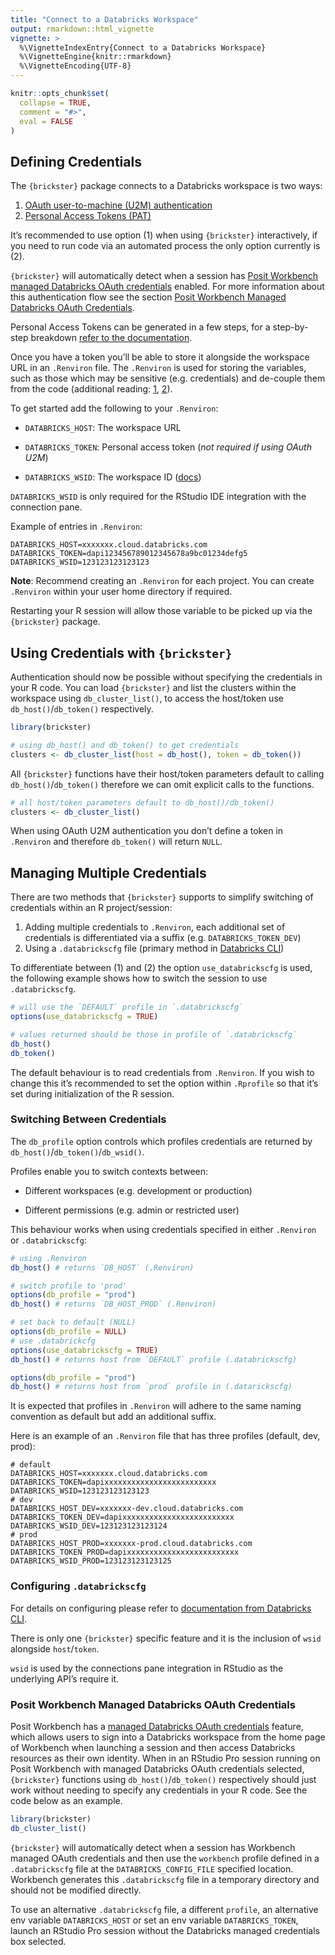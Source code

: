 ```yaml
---
title: "Connect to a Databricks Workspace"
output: rmarkdown::html_vignette
vignette: >
  %\VignetteIndexEntry{Connect to a Databricks Workspace}
  %\VignetteEngine{knitr::rmarkdown}
  %\VignetteEncoding{UTF-8}
---
```


```r
knitr::opts_chunk$set(
  collapse = TRUE,
  comment = "#>",
  eval = FALSE
)
```

## Defining Credentials

The `{brickster}` package connects to a Databricks workspace is two ways:

1.  [OAuth user-to-machine (U2M) authentication](https://docs.databricks.com/en/dev-tools/auth/oauth-u2m.html#oauth-user-to-machine-u2m-authentication)
2.  [Personal Access Tokens (PAT)](https://docs.databricks.com/en/dev-tools/auth/pat.html)

It's recommended to use option (1) when using `{brickster}` interactively, if you need to run code via an automated process the only option currently is (2).

`{brickster}` will automatically detect when a session has [Posit Workbench managed Databricks OAuth credentials](https://docs.posit.co/ide/server-pro/integration/databricks.html) enabled. For more information about this authentication flow see the section [Posit Workbench Managed Databricks OAuth Credentials](#posit-workbench-managed-databricks-oauth-credentials).

Personal Access Tokens can be generated in a few steps, for a step-by-step breakdown [refer to the documentation](https://docs.databricks.com/dev-tools/api/latest/authentication.html).

Once you have a token you'll be able to store it alongside the workspace URL in an `.Renviron` file. The `.Renviron` is used for storing the variables, such as those which may be sensitive (e.g. credentials) and de-couple them from the code (additional reading: [1](https://support.posit.co/hc/en-us/articles/360047157094-Managing-R-with-Rprofile-Renviron-Rprofile-site-Renviron-site-rsession-conf-and-repos-conf), [2](https://CRAN.R-project.org/package=startup/vignettes/startup-intro.html)).

To get started add the following to your `.Renviron`:

-   `DATABRICKS_HOST`: The workspace URL

-   `DATABRICKS_TOKEN`: Personal access token (*not required if using OAuth U2M*)

-   `DATABRICKS_WSID`: The workspace ID ([docs](https://docs.databricks.com/workspace/workspace-details.html#workspace-instance-names-urls-and-ids))

`DATABRICKS_WSID` is only required for the RStudio IDE integration with the connection pane.

Example of entries in `.Renviron`:

```         
DATABRICKS_HOST=xxxxxxx.cloud.databricks.com
DATABRICKS_TOKEN=dapi123456789012345678a9bc01234defg5
DATABRICKS_WSID=123123123123123
```

**Note**: Recommend creating an `.Renviron` for each project. You can create `.Renviron` within your user home directory if required.

Restarting your R session will allow those variable to be picked up via the `{brickster}` package.

## Using Credentials with `{brickster}`

Authentication should now be possible without specifying the credentials in your R code. You can load `{brickster}` and list the clusters within the workspace using `db_cluster_list()`, to access the host/token use `db_host()`/`db_token()` respectively.

```r
library(brickster)

# using db_host() and db_token() to get credentials
clusters <- db_cluster_list(host = db_host(), token = db_token())
```

All `{brickster}` functions have their host/token parameters default to calling `db_host()`/`db_token()` therefore we can omit explicit calls to the functions.

```r
# all host/token parameters default to db_host()/db_token()
clusters <- db_cluster_list()
```

When using OAuth U2M authentication you don't define a token in `.Renviron` and therefore `db_token()` will return `NULL`.

## Managing Multiple Credentials

There are two methods that `{brickster}` supports to simplify switching of credentials within an R project/session:

1.  Adding multiple credentials to `.Renviron`, each additional set of credentials is differentiated via a suffix (e.g. `DATABRICKS_TOKEN_DEV`)
2.  Using a `.databrickscfg` file (primary method in [Databricks CLI](https://docs.databricks.com/dev-tools/cli/index.html#set-up-authentication))

To differentiate between (1) and (2) the option `use_databrickscfg` is used, the following example shows how to switch the session to use `.databrickscfg`.

```r
# will use the `DEFAULT` profile in `.databrickscfg`
options(use_databrickscfg = TRUE)

# values returned should be those in profile of `.databrickscfg`
db_host()
db_token()
```

The default behaviour is to read credentials from `.Renviron`. If you wish to change this it's recommended to set the option within `.Rprofile` so that it's set during initialization of the R session.

### Switching Between Credentials

The `db_profile` option controls which profiles credentials are returned by `db_host()`/`db_token()`/`db_wsid()`.

Profiles enable you to switch contexts between:

-   Different workspaces (e.g. development or production)

-   Different permissions (e.g. admin or restricted user)

This behaviour works when using credentials specified in either `.Renviron` or `.databrickscfg`:

```r
# using .Renviron
db_host() # returns `DB_HOST` (.Renviron)

# switch profile to 'prod'
options(db_profile = "prod")
db_host() # returns `DB_HOST_PROD` (.Renviron)

# set back to default (NULL)
options(db_profile = NULL)
# use .databrickcfg
options(use_databrickscfg = TRUE)
db_host() # returns host from `DEFAULT` profile (.databrickscfg)

options(db_profile = "prod")
db_host() # returns host from `prod` profile in (.datarickscfg)
```

It is expected that profiles in `.Renviron` will adhere to the same naming convention as default but add an additional suffix.

Here is an example of an `.Renviron` file that has three profiles (default, dev, prod):

```         
# default
DATABRICKS_HOST=xxxxxxx.cloud.databricks.com
DATABRICKS_TOKEN=dapixxxxxxxxxxxxxxxxxxxxxxxxx
DATABRICKS_WSID=123123123123123
# dev
DATABRICKS_HOST_DEV=xxxxxxx-dev.cloud.databricks.com
DATABRICKS_TOKEN_DEV=dapixxxxxxxxxxxxxxxxxxxxxxxxx
DATABRICKS_WSID_DEV=123123123123124
# prod
DATABRICKS_HOST_PROD=xxxxxxx-prod.cloud.databricks.com
DATABRICKS_TOKEN_PROD=dapixxxxxxxxxxxxxxxxxxxxxxxxx
DATABRICKS_WSID_PROD=123123123123125
```

### Configuring `.databrickscfg`

For details on configuring please refer to [documentation from Databricks CLI](https://docs.databricks.com/dev-tools/cli/index.html#connection-profiles).

There is only one `{brickster}` specific feature and it is the inclusion of `wsid` alongside `host`/`token`.

`wsid` is used by the connections pane integration in RStudio as the underlying API's require it.

### Posit Workbench Managed Databricks OAuth Credentials

Posit Workbench has a [managed Databricks OAuth credentials](https://docs.posit.co/ide/server-pro/integration/databricks.html) feature, which allows users to sign into a Databricks workspace from the home page of Workbench when launching a session and then access Databricks resources as their own identity. When in an RStudio Pro session running on Posit Workbench with managed Databricks OAuth credentials selected, `{brickster}` functions using `db_host()`/`db_token()` respectively should just work without needing to specify any credentials in your R code. See the code below as an example.

```r
library(brickster)
db_cluster_list()
```

`{brickster}` will automatically detect when a session has Workbench managed OAuth credentials and then use the `workbench` profile defined in a `.databrickscfg` file at the `DATABRICKS_CONFIG_FILE` specified location. Workbench generates this `.databrickscfg` file in a temporary directory and should not be modified directly.

To use an alternative `.databrickscfg` file, a different `profile`, an alternative env variable `DATABRICKS_HOST` or set an env variable `DATABRICKS_TOKEN`, launch an RStudio Pro session without the Databricks managed credentials box selected.

